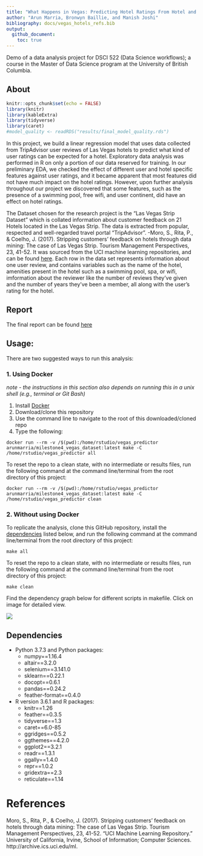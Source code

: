 ```yaml
---
title: "What Happens in Vegas: Predicting Hotel Ratings From Hotel and User Data"
author: "Arun Marria, Bronwyn Baillie, and Manish Joshi"
bibliography: docs/vegas_hotels_refs.bib
output:
  github_document:
    toc: true
---
```


Demo of a data analysis project for DSCI 522 (Data Science workflows); a course in the Master of Data Science program at the University of British Columbia.

## About
```r
knitr::opts_chunk$set(echo = FALSE)
library(knitr)
library(kableExtra)
library(tidyverse)
library(caret)
#model_quality <- readRDS("results/final_model_quality.rds")
```



In this project, we build a linear regression model that uses data collected from TripAdvisor user reviews of Las Vegas hotels to predict what kind of user ratings can be expected for a hotel.  Exploratory data analysis was performed in R on only a portion of our data reserved for training. In our preliminary EDA, we checked the effect of different user and hotel specific features against user ratings, and it became apparent that most features did not have much impact on the hotel ratings. However, upon further analysis throughout our project we discovered that some features, such as the presence of a swimming pool, free wifi, and user continent, did have an effect on hotel ratings.


The Dataset chosen for the research project is the “Las Vegas Strip Dataset” which is collated information about customer feedback on 21 Hotels located in the Las Vegas Strip. The data is extracted from popular, respected and well-regarded travel portal “TripAdvisor”. 
-Moro, S., Rita, P., & Coelho, J. (2017). Stripping customers' feedback on hotels through data mining: The case of Las Vegas Strip. Tourism Management Perspectives, 23, 41-52. 
It was sourced from the UCI machine learning repositories, and can be found [here](https://archive.ics.uci.edu/ml/datasets/Las+Vegas+Strip). Each row in the data set represents information about one user review, and contains variables such as the name of the hotel, amenities present in the hotel such as a swimming pool, spa, or wifi, imformation about the reviewer like the number of reviews they've given and the number of years they've been a member, all along with the user's rating for the hotel.

## Report
The final report can be found [here](docs/Vegas_strip_data_report.md)



## Usage:

There are two suggested ways to run this analysis:

### 1. Using Docker

*note - the instructions in this section also depends on running this in a unix shell (e.g., terminal or Git Bash)*

1. Install [Docker](https://www.docker.com/get-started)
2. Download/clone this repository
3. Use the command line to navigate to the root of this downloaded/cloned repo
4. Type the following:

```
docker run --rm -v /$(pwd):/home/rstudio/vegas_predictor  arunmarria/milestone4_vegas_dataset:latest make -C /home/rstudio/vegas_predictor all
```


To reset the repo to a clean state, with no intermediate or results files, run the following command at the command line/terminal from the root directory of this project:

```
docker run --rm -v /$(pwd):/home/rstudio/vegas_predictor  arunmarria/milestone4_vegas_dataset:latest make -C /home/rstudio/vegas_predictor clean
```




### 2. Without using Docker


To replicate the analysis, clone this GitHub repository, install the [dependencies](#dependencies) listed below, and run the following command at the command line/terminal from the root directory of this project:

```
make all
```

To reset the repo to a clean state, with no intermediate or results files, run the following command at the command line/terminal from the root directory of this project:

```
make clean
```

Find the dependency graph below for different scripts in makefile. Click on image for detailed view.

![](img/graph.png)

## Dependencies
- Python 3.7.3 and Python packages:
  - numpy==1.16.4
  - altair==3.2.0
  - selenium==3.141.0
  - sklearn==0.22.1
  - docopt==0.6.1
  - pandas==0.24.2
  - feather-format==0.4.0
  
- R version 3.6.1 and R packages:
  - knitr==1.26
  - feather==0.3.5
  - tidyverse==1.3
  - caret==6.0-85
  - ggridges==0.5.2
  - ggthemes==4.2.0
  - ggplot2==3.2.1
  - readr==1.3.1
  - ggally==1.4.0
  - repr==1.0.2
  - gridextra==2.3
  - reticulate==1.14
  

# References

Moro, S., Rita, P., & Coelho, J. (2017). Stripping customers' feedback on hotels through data mining: The case of Las Vegas Strip. Tourism Management Perspectives, 23, 41-52. “UCI Machine Learning Repository.” University of California, Irvine, School of Information; Computer Sciences. http://archive.ics.uci.edu/ml.
